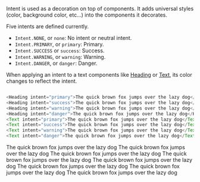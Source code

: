 

<Meta title="Foundation/Intent" />

Intent is used as a decoration on top of components. It adds universal styles (color, background color, etc...) into the components it decorates.

Five intents are defined currently.

- `Intent.NONE`, or `none`: No intent or neutral intent.
- `Intent.PRIMARY`, or `primary`: Primary.
- `Intent.SUCCESS` or `success`: Success.
- `Intent.WARNING`, or `warning`: Warning.
- `Intent.DANGER`, or `danger`: Danger.

When applying an intent to a text components like [Heading](/heading) or [Text](/text), its color changes to reflect the intent.

```js

<Heading intent="primary">The quick brown fox jumps over the lazy dog</Heading>
<Heading intent="success">The quick brown fox jumps over the lazy dog</Heading>
<Heading intent="warning">The quick brown fox jumps over the lazy dog</Heading>
<Heading intent="danger">The quick brown fox jumps over the lazy dog</Heading>
<Text intent="primary">The quick brown fox jumps over the lazy dog</Text>
<Text intent="success">The quick brown fox jumps over the lazy dog</Text>
<Text intent="warning">The quick brown fox jumps over the lazy dog</Text>
<Text intent="danger">The quick brown fox jumps over the lazy dog</Text>

```

<Heading intent="primary">The quick brown fox jumps over the lazy dog</Heading>
<Heading intent="success">The quick brown fox jumps over the lazy dog</Heading>
<Heading intent="warning">The quick brown fox jumps over the lazy dog</Heading>
<Heading intent="danger">The quick brown fox jumps over the lazy dog</Heading>
<Text intent="primary">The quick brown fox jumps over the lazy dog</Text>
<Text intent="success">The quick brown fox jumps over the lazy dog</Text>
<Text intent="warning">The quick brown fox jumps over the lazy dog</Text>
<Text intent="danger">The quick brown fox jumps over the lazy dog</Text>
